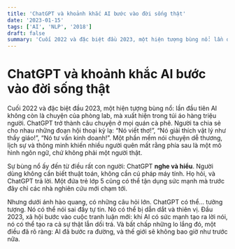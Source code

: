 ```yaml
---
title: 'ChatGPT và khoảnh khắc AI bước vào đời sống thật'
date: '2023-01-15'
tags: ['AI', 'NLP', '2018']
draft: false
summary: 'Cuối 2022 và đặc biệt đầu 2023, một hiện tượng bùng nổ: lần đầu tiên AI không còn là chuyện của phòn'
---
```


# ChatGPT và khoảnh khắc AI bước vào đời sống thật

Cuối 2022 và đặc biệt đầu 2023, một hiện tượng bùng nổ: lần đầu tiên AI không còn là chuyện của phòng lab, mà xuất hiện trong túi áo hàng triệu người. ChatGPT trở thành câu chuyện ở mọi quán cà phê. Người ta chia sẻ cho nhau những đoạn hội thoại kỳ lạ: “Nó viết thơ!”, “Nó giải thích vật lý như thầy giáo!”, “Nó tư vấn kinh doanh!”. Một phần mềm nói chuyện dễ thương, lịch sự và thông minh khiến nhiều người quên mất rằng phía sau là một mô hình ngôn ngữ, chứ không phải một người thật.

Sự bùng nổ ấy đến từ điều rất con người: ChatGPT **nghe và hiểu**. Người dùng không cần biết thuật toán, không cần cú pháp máy tính. Họ hỏi, và ChatGPT trả lời. Một đứa trẻ lớp 5 cũng có thể tận dụng sức mạnh mà trước đây chỉ các nhà nghiên cứu mới chạm tới.

Nhưng dưới ánh hào quang, có những câu hỏi lớn. ChatGPT có thể… tưởng tượng. Nó có thể nói sai đầy tự tin. Nó có thể bị dẫn dắt và thiên vị. Đầu 2023, xã hội bước vào cuộc tranh luận mới: khi AI có sức mạnh tạo ra lời nói, nó có thể tạo ra cả sự thật lẫn dối trá. Và bất chấp những lo lắng đó, một điều đã rõ ràng: AI đã bước ra đường, và thế giới sẽ không bao giờ như trước nữa.